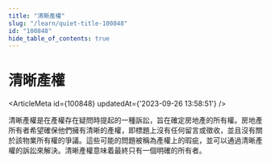 ```yaml
---
title: "清晰產權"
slug: "/learn/quiet-title-100848"
id: "100848"
hide_table_of_contents: true
---
```



# 清晰產權

<ArticleMeta id={100848} updatedAt={'2023-09-26 13:58:51'} />
<div className='border-solid border-b border-t-0 my-4 border-[var(--ifm-color-gray-300)]' />

清晰產權是在產權存在疑問時提起的一種訴訟，旨在確定房地產的所有權。房地產所有者希望確保他們擁有清晰的產權，即標題上沒有任何留言或徵收，並且沒有關於該物業所有權的爭議。這些可能的問題被稱為產權上的瑕疵，並可以通過清晰產權的訴訟來解決。清晰產權意味着最終只有一個明確的所有者。
